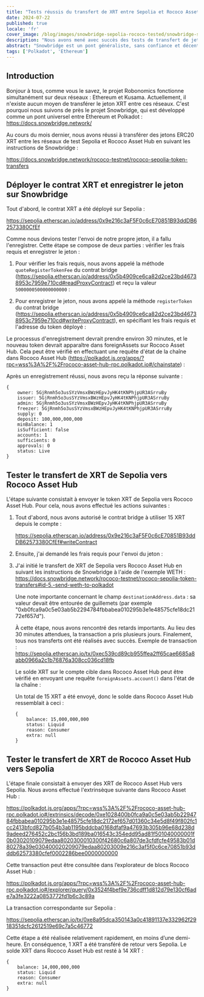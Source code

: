 ```yaml
---
title: "Tests réussis du transfert de XRT entre Sepolia et Rococo Asset Hub via Snowbridge"
date: 2024-07-22
published: true
locale: 'fr'
cover_image: /blog/images/snowbridge-sepolia-rococo-tested/snowbridge-sepolia-rococo-tested.png
description: "Nous avons mené avec succès des tests de transfert de jetons XRT entre les réseaux Sepolia et Rococo Asset Hub en utilisant le protocole Snowbridge."
abstract: "Snowbridge est un pont généraliste, sans confiance et décentralisé entre Polkadot et Ethereum."
tags: ['Polkadot', 'Ethereum']
---
```


## Introduction

Bonjour à tous, comme vous le savez, le projet Robonomics fonctionne simultanément sur deux réseaux : Ethereum et Kusama. Actuellement, il n'existe aucun moyen de transférer le jeton XRT entre ces réseaux. C'est pourquoi nous suivons de près le projet Snowbridge, qui est développé comme un pont universel entre Ethereum et Polkadot : https://docs.snowbridge.network/

Au cours du mois dernier, nous avons réussi à transférer des jetons ERC20 XRT entre les réseaux de test Sepolia et Rococo Asset Hub en suivant les instructions de Snowbridge :

https://docs.snowbridge.network/rococo-testnet/rococo-sepolia-token-transfers

## Déployer le contrat XRT et enregistrer le jeton sur Snowbridge

Tout d'abord, le contrat XRT a été déployé sur Sepolia :

https://sepolia.etherscan.io/address/0x9e216c3aF5F0c6cE70851B93ddDB62573380CfEf

Comme nous devions tester l'envoi de notre propre jeton, il a fallu l'enregistrer. Cette étape se compose de deux parties : vérifier les frais requis et enregistrer le jeton :

1. Pour vérifier les frais requis, nous avons appelé la méthode `quoteRegisterTokenFee` du contrat bridge (https://sepolia.etherscan.io/address/0x5b4909ce6ca82d2ce23bd46738953c7959e710cd#readProxyContract) et reçu la valeur `5000000500000000000` :
<RbImage zoom src="/blog/images/snowbridge-sepolia-rococo-tested/quoteRegisterTokenFee.png" alt="quoteRegisterTokenFee" />

2. Pour enregistrer le jeton, nous avons appelé la méthode `registerToken` du contrat bridge (https://sepolia.etherscan.io/address/0x5b4909ce6ca82d2ce23bd46738953c7959e710cd#writeProxyContract), en spécifiant les frais requis et l'adresse du token déployé :
<RbImage zoom src="/blog/images/snowbridge-sepolia-rococo-tested/registerToken.png" alt="registerToken" />

Le processus d'enregistrement devrait prendre environ 30 minutes, et le nouveau token devrait apparaître dans foreignAssets sur Rococo Asset Hub. Cela peut être vérifié en effectuant une requête d'état de la chaîne dans Rococo Asset Hub (https://polkadot.js.org/apps/?rpc=wss%3A%2F%2Frococo-asset-hub-rpc.polkadot.io#/chainstate) :
<RbImage zoom src="/blog/images/snowbridge-sepolia-rococo-tested/foreign_asset_query.png" alt="Check if token registered" />

Après un enregistrement réussi, nous avons reçu la réponse suivante :
```
{
    owner: 5GjRnmh5o3usSYzVmsxBWzHEpvJyHK4tKNPhjpUR3ASrruBy
    issuer: 5GjRnmh5o3usSYzVmsxBWzHEpvJyHK4tKNPhjpUR3ASrruBy
    admin: 5GjRnmh5o3usSYzVmsxBWzHEpvJyHK4tKNPhjpUR3ASrruBy
    freezer: 5GjRnmh5o3usSYzVmsxBWzHEpvJyHK4tKNPhjpUR3ASrruBy
    supply: 0
    deposit: 100,000,000,000
    minBalance: 1
    isSufficient: false
    accounts: 1
    sufficients: 0
    approvals: 0
    status: Live
}
```

## Tester le transfert de XRT de Sepolia vers Rococo Asset Hub

L'étape suivante consistait à envoyer le token XRT de Sepolia vers Rococo Asset Hub. Pour cela, nous avons effectué les actions suivantes :

1. Tout d'abord, nous avons autorisé le contrat bridge à utiliser 15 XRT depuis le compte :

    https://sepolia.etherscan.io/address/0x9e216c3aF5F0c6cE70851B93ddDB62573380CfEf#writeContract
    <RbImage zoom src="/blog/images/snowbridge-sepolia-rococo-tested/xrt_approve_snowbridge_as_spender.png" alt="Approuver le dépensier XRT" />

2. Ensuite, j'ai demandé les frais requis pour l'envoi du jeton :
    <RbImage zoom src="/blog/images/snowbridge-sepolia-rococo-tested/quoteSendTokenFee.png" alt="quoteSendTokenFee" />

3.  J'ai initié le transfert de XRT de Sepolia vers Rococo Asset Hub en suivant les instructions de Snowbridge à l'aide de l'exemple WETH : https://docs.snowbridge.network/rococo-testnet/rococo-sepolia-token-transfers#id-5.-send-weth-to-polkadot
    
    Une note importante concernant le champ `destinationAddress.data` : sa valeur devait être entourée de guillemets (par exemple "0xb0fca9a0c5e03ab5b2294784fbbabea010295b3e1e48575cfe18dc2172ef657d").

    À cette étape, nous avons rencontré des retards importants. Au lieu des 30 minutes attendues, la transaction a pris plusieurs jours. Finalement, tous nos transferts ont été réalisés avec succès.
    Exemple de transaction : https://sepolia.etherscan.io/tx/0xec539cd89cb955ffea2ff65cae6685a8abb0966a2c1b76876a308cc036cd18fb

    Le solde XRT sur le compte cible dans Rococo Asset Hub peut être vérifié en envoyant une requête `foreignAssets.account()` dans l'état de la chaîne :
    <RbImage zoom src="/blog/images/snowbridge-sepolia-rococo-tested/example_of_foreignAssets_account.png" alt="Exemple de foreignAssets.account" />

    Un total de 15 XRT a été envoyé, donc le solde dans Rococo Asset Hub ressemblait à ceci :
    ```
    {
        balance: 15,000,000,000
        status: Liquid
        reason: Consumer
        extra: null
    }
    ```

## Tester le transfert de XRT de Rococo Asset Hub vers Sepolia 

L'étape finale consistait à envoyer des XRT de Rococo Asset Hub vers Sepolia. Nous avons effectué l'extrinsèque suivante dans Rococo Asset Hub : 

https://polkadot.js.org/apps/?rpc=wss%3A%2F%2Frococo-asset-hub-rpc.polkadot.io#/extrinsics/decode/0xe1028400b0fca9a0c5e03ab5b2294784fbbabea010295b3e1e48575cfe18dc2172ef657d01360c34e5d8f49f802fc1cc2413bfcd827b054b3ab1195bddcba0168dfaf9a47693b305b96e68d238d9adeed276452c2bc156b3bd189ba016543c354edd95ad81f501040000001f0b03020109079edaa8020300010300f42680c6a807de3cfdfcfe49583b01d80278a39e030400020209079edaa80203009e216c3af5f0c6ce70851b93dddb62573380cfef0002286bee0000000000

Cette transaction peut être consultée dans l’explorateur de blocs Rococo Asset Hub :

https://polkadot.js.org/apps/?rpc=wss%3A%2F%2Frococo-asset-hub-rpc.polkadot.io#/explorer/query/0x3524f4bef9e736cdff1d812d79e130cf6ade7a3fe3222a0853772fd1b6c3c89a

La transaction correspondante sur Sepolia :

https://sepolia.etherscan.io/tx/0xe8a95dca350143a0c41891137e332962f2918351dcfc2612519e69c7a5c46772

Cette étape a été réalisée relativement rapidement, en moins d’une demi-heure. En conséquence, 1 XRT a été transféré de retour vers Sepolia. Le solde XRT dans Rococo Asset Hub est resté à 14 XRT :

```
{
    balance: 14,000,000,000
    status: Liquid
    reason: Consumer
    extra: null
}
```